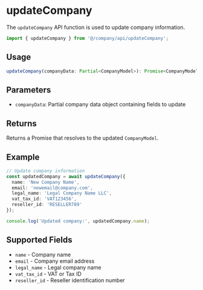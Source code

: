 
<Meta title="API/updateCompany" />

# updateCompany

The `updateCompany` API function is used to update company information.

```ts
import { updateCompany } from '@/company/api/updateCompany';
```

## Usage

```ts
updateCompany(companyData: Partial<CompanyModel>): Promise<CompanyModel>;
```

## Parameters

- `companyData`: Partial company data object containing fields to update

## Returns

Returns a Promise that resolves to the updated `CompanyModel`.

## Example

```ts
// Update company information
const updatedCompany = await updateCompany({
  name: 'New Company Name',
  email: 'newemail@company.com',
  legal_name: 'Legal Company Name LLC',
  vat_tax_id: 'VAT123456',
  reseller_id: 'RESELLER789'
});

console.log('Updated company:', updatedCompany.name);
```

## Supported Fields

- `name` - Company name
- `email` - Company email address  
- `legal_name` - Legal company name
- `vat_tax_id` - VAT or Tax ID
- `reseller_id` - Reseller identification number